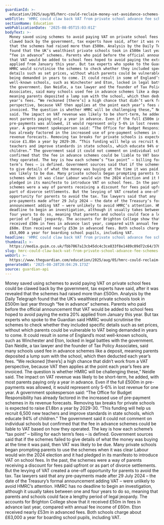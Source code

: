 ```yaml
---
guardianId: >-
  education/2025/aug/05/hmrc-could-reclaim-money-vat-avoidance-schemes-private-school-fees
webTitle: 'HMRC could claw back VAT from private school advance fee schemes, experts say'
sectionName: Education
webPublicationDate: '2025-08-05T15:03:01Z'
bodyText: >-
  Money saved using schemes to avoid paying VAT on private school fees could be
  clawed back by the government, tax experts have said, after it was revealed
  that the schemes had raised more than £500m. Analysis by the Daily Telegraph
  found that the UK’s wealthiest private schools took in £500m last year through
  “fee in advance” schemes. Parents who paid before the official announcement
  that VAT would be added to school fees hoped to avoid paying the extra 20%
  applied from January this year. But tax experts who spoke to the Guardian said
  HMRC would scrutinise the schemes to check whether they included specific
  details such as set prices, without which parents could be vulnerable to VAT
  being demanded in years to come. It could result in some of England’s most
  well-known schools, such as Winchester and Eton, locked in legal battles with
  the government. Dan Neidle, a tax lawyer and the founder of Tax Policy
  Associates, said many schools used fee in advance schemes like a deposit,
  meaning parents deposited a lump sum with the school, which then deducted each
  year’s fees. “We reckoned [there’s] a high chance that didn’t work from a VAT
  perspective, because VAT then applies at the point each year’s fees are
  invoiced. The question is whether HMRC will be challenging these,” Neidle
  said. The impact on VAT revenue was likely to be short-term, he added, with
  most parents paying only a year in advance. Even if the full £500m in
  pre-payments was allowed, it would represent only 5-6% in lost revenue for one
  year. A government spokesperson said: “The Office for Budget Responsibility
  has already factored in the increased use of pre-payment schemes in its
  revenue forecasts. Removing tax breaks for private schools is expected to
  raise £1.8bn a year by 2029-30. “This funding will help us recruit 6,500 new
  teachers and improve standards in state schools, which educate 94% of
  children.” The government said it could not comment on individual schools but
  confirmed that the fee in advance schemes could be liable to VAT based on how
  they operated. The key is how each scheme’s “tax point” – billing for each
  term’s fees – is defined. Government sources said that if the schemes failed
  to give details of what the money was buying at the time it was paid, then VAT
  was likely to be due. Many private schools began prompting parents to use the
  schemes when it was clear Labour would win the 2024 election and it had
  pledged in its manifesto to introduce VAT on school fees. In the past, the
  schemes were a way of parents receiving a discount for fees paid upfront or as
  part of divorce settlements. But the levying of VAT created a one-off
  opportunity for parents to avoid the tax. Tax lawyers said that any
  pre-payments made after 29 July 2024 – the date of the Treasury’s formal
  announcement adding VAT – were unlikely to avoid HMRC’s attention. HMRC has no
  deadline to begin an investigation, although it usually takes between one and
  four years to do so, meaning that parents and schools could face a lengthy
  period of legal jeopardy. The accounts for Brighton College show that it
  received £50m in fees in advance last year, compared with annual fee income of
  £60m. Eton received nearly £53m in advanced fees. Both schools charge about
  £63,000 a year for boarding school pupils, including VAT.
headline: 'HMRC could claw back VAT from private school advance fee schemes, experts say'
thumbnail: >-
  https://media.guim.co.uk/fbb7067a13cb45dc4c3ce833f8e1489c09d72c64/378_0_3745_2995/500.jpg
slug: hmrc-could-claw-back-vat-from-private-school-advance-fee-schemes-experts-say
webUrl: >-
  https://www.theguardian.com/education/2025/aug/05/hmrc-could-reclaim-money-vat-avoidance-schemes-private-school-fees
generatedAt: '2025-08-28T20:04:29.173Z'
source: guardian-api
---
```

Money saved using schemes to avoid paying VAT on private school fees could be clawed back by the government, tax experts have said, after it was revealed that the schemes had raised more than £500m. Analysis by the Daily Telegraph found that the UK’s wealthiest private schools took in £500m last year through “fee in advance” schemes. Parents who paid before the official announcement that VAT would be added to school fees hoped to avoid paying the extra 20% applied from January this year. But tax experts who spoke to the Guardian said HMRC would scrutinise the schemes to check whether they included specific details such as set prices, without which parents could be vulnerable to VAT being demanded in years to come. It could result in some of England’s most well-known schools, such as Winchester and Eton, locked in legal battles with the government. Dan Neidle, a tax lawyer and the founder of Tax Policy Associates, said many schools used fee in advance schemes like a deposit, meaning parents deposited a lump sum with the school, which then deducted each year’s fees. “We reckoned [there’s] a high chance that didn’t work from a VAT perspective, because VAT then applies at the point each year’s fees are invoiced. The question is whether HMRC will be challenging these,” Neidle said. The impact on VAT revenue was likely to be short-term, he added, with most parents paying only a year in advance. Even if the full £500m in pre-payments was allowed, it would represent only 5-6% in lost revenue for one year. A government spokesperson said: “The Office for Budget Responsibility has already factored in the increased use of pre-payment schemes in its revenue forecasts. Removing tax breaks for private schools is expected to raise £1.8bn a year by 2029-30. “This funding will help us recruit 6,500 new teachers and improve standards in state schools, which educate 94% of children.” The government said it could not comment on individual schools but confirmed that the fee in advance schemes could be liable to VAT based on how they operated. The key is how each scheme’s “tax point” – billing for each term’s fees – is defined. Government sources said that if the schemes failed to give details of what the money was buying at the time it was paid, then VAT was likely to be due. Many private schools began prompting parents to use the schemes when it was clear Labour would win the 2024 election and it had pledged in its manifesto to introduce VAT on school fees. In the past, the schemes were a way of parents receiving a discount for fees paid upfront or as part of divorce settlements. But the levying of VAT created a one-off opportunity for parents to avoid the tax. Tax lawyers said that any pre-payments made after 29 July 2024 – the date of the Treasury’s formal announcement adding VAT – were unlikely to avoid HMRC’s attention. HMRC has no deadline to begin an investigation, although it usually takes between one and four years to do so, meaning that parents and schools could face a lengthy period of legal jeopardy. The accounts for Brighton College show that it received £50m in fees in advance last year, compared with annual fee income of £60m. Eton received nearly £53m in advanced fees. Both schools charge about £63,000 a year for boarding school pupils, including VAT.
